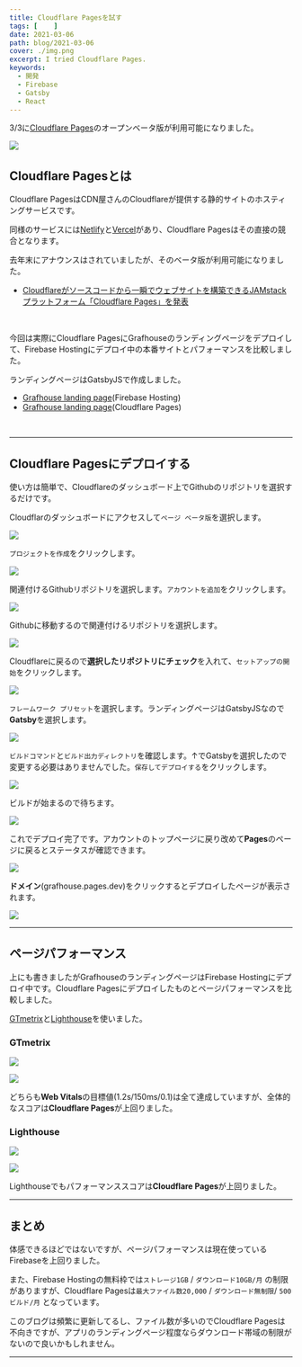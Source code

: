 ```yaml
---
title: Cloudflare Pagesを試す
tags: [    ]
date: 2021-03-06
path: blog/2021-03-06
cover: ./img.png
excerpt: I tried Cloudflare Pages.
keywords:
  - 開発
  - Firebase
  - Gatsby
  - React
---
```


3/3に[Cloudflare Pages](https://pages.cloudflare.com/)のオープンベータ版が利用可能になりました。

![](./img1.png)

## Cloudflare Pagesとは

Cloudflare PagesはCDN屋さんのCloudflareが提供する静的サイトのホスティングサービスです。

同様のサービスには[Netlify](https://www.netlify.com/)と[Vercel](https://vercel.com/)があり、Cloudflare Pagesはその直接の競合となります。

去年末にアナウンスはされていましたが、そのベータ版が利用可能になりました。

- [Cloudflareがソースコードから一瞬でウェブサイトを構築できるJAMstackプラットフォーム「Cloudflare Pages」を発表](https://gigazine.net/news/20201222-cloudflare-pages/)

<br/>

今回は実際にCloudflare PagesにGrafhouseのランディングページをデプロイして、Firebase Hostingにデプロイ中の本番サイトとパフォーマンスを比較しました。

ランディングページはGatsbyJSで作成しました。

- [Grafhouse landing page](https://grafhouse.ml/)(Firebase Hosting)
- [Grafhouse landing page](https://grafhouse.pages.dev/)(Cloudflare Pages)

<br/>

---

## Cloudflare Pagesにデプロイする

使い方は簡単で、Cloudflareのダッシュボード上でGithubのリポジトリを選択するだけです。

Cloudflarのダッシュボードにアクセスして`ページ ベータ版`を選択します。

![](./img2.png)

`プロジェクトを作成`をクリックします。

![](./img3.png)

関連付けるGithubリポジトリを選択します。`アカウントを追加`をクリックします。

![](./img4.png)

Githubに移動するので関連付けるリポジトリを選択します。

![](./img5.png)

Cloudflareに戻るので**選択したリポジトリにチェック**を入れて、`セットアップの開始`をクリックします。

![](./img6.png)

`フレームワーク プリセット`を選択します。ランディングページはGatsbyJSなので**Gatsby**を選択します。

![](./img7.png)

`ビルドコマンド`と`ビルド出力ディレクトリ`を確認します。↑でGatsbyを選択したので変更する必要はありませんでした。`保存してデプロイする`をクリックします。

![](./img8.png)

ビルドが始まるので待ちます。

![](./img9.png)

これでデプロイ完了です。アカウントのトップページに戻り改めて**Pages**のページに戻るとステータスが確認できます。

![](./img10.png)

**ドメイン**(grafhouse.pages.dev)をクリックするとデプロイしたページが表示されます。

![](./img11.png)

---

## ページパフォーマンス

上にも書きましたがGrafhouseのランディングページはFirebase Hostingにデプロイ中です。Cloudflare Pagesにデプロイしたものとページパフォーマンスを比較しました。

[GTmetrix](https://gtmetrix.com/)と[Lighthouse](https://chrome.google.com/webstore/detail/lighthouse/blipmdconlkpinefehnmjammfjpmpbjk?hl=ja)を使いました。

### GTmetrix

![](./img12.png)

![](./img13.png)

どちらも**Web Vitals**の目標値(1.2s/150ms/0.1)は全て達成していますが、全体的なスコアは**Cloudflare Pages**が上回りました。

### Lighthouse

![](./img14.png)

![](./img15.png)

Lighthouseでもパフォーマンススコアは**Cloudflare Pages**が上回りました。

---

## まとめ

体感できるほどではないですが、ページパフォーマンスは現在使っているFirebaseを上回りました。

また、Firebase Hostingの無料枠では`ストレージ1GB` / `ダウンロード10GB/月` の制限がありますが、Cloudflare Pagesは`最大ファイル数20,000` / `ダウンロード無制限`/ `500ビルド/月` となっています。

このブログは頻繁に更新してるし、ファイル数が多いのでCloudflare Pagesは不向きですが、アプリのランディングページ程度ならダウンロード帯域の制限がないので良いかもしれません。

---